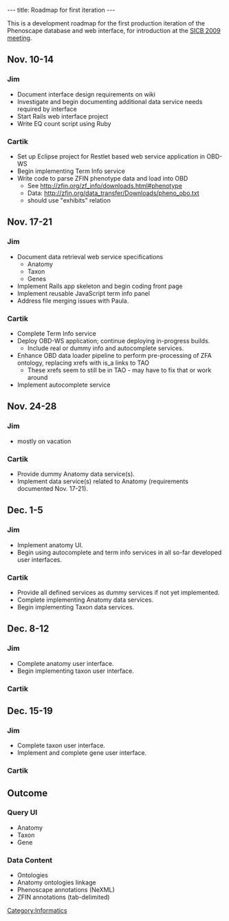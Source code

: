 ---
title: Roadmap for first iteration
---

This is a development roadmap for the first production iteration of the Phenoscape database and web interface, for introduction at the [http://www.sicb.org/meetings/2009/index.php3 SICB 2009 meeting].
==Nov. 10-14==
===Jim===
* Document interface design requirements on wiki
* Investigate and begin documenting additional data service needs required by interface
* Start Rails web interface project
* Write EQ count script using Ruby

===Cartik===
* Set up Eclipse project for Restlet based web service application in OBD-WS
* Begin implementing Term Info service
* Write code to parse ZFIN phenotype data and load into OBD
** See http://zfin.org/zf_info/downloads.html#phenotype
** Data: http://zfin.org/data_transfer/Downloads/pheno_obo.txt
** should use "exhibits" relation

==Nov. 17-21==
===Jim===
* Document data retrieval web service specifications
** Anatomy
** Taxon
** Genes
* Implement Rails app skeleton and begin coding front page
* Implement reusable JavaScript term info panel
* Address file merging issues with Paula.

===Cartik===
* Complete Term Info service
* Deploy OBD-WS application; continue deploying in-progress builds.
** Include real or dummy info and autocomplete services.
* Enhance OBD data loader pipeline to perform pre-processing of ZFA ontology, replacing xrefs with is_a links to TAO
** These xrefs seem to still be in TAO - may have to fix that or work around
* Implement autocomplete service

==Nov. 24-28==
===Jim===
* mostly on vacation
===Cartik===
* Provide dummy Anatomy data service(s).
* Implement data service(s) related to Anatomy (requirements documented Nov. 17-21).

==Dec. 1-5==
===Jim===
* Implement anatomy UI.
* Begin using autocomplete and term info services in all so-far developed user interfaces.
===Cartik===
* Provide all defined services as dummy services if not yet implemented.
* Complete implementing Anatomy data services.
* Begin implementing Taxon data services.

==Dec. 8-12==
===Jim===
* Complete anatomy user interface.
* Begin implementing taxon user interface.
===Cartik===

==Dec. 15-19==
===Jim===
* Complete taxon user interface.
* Implement and complete gene user interface.

===Cartik===
==Outcome==
===Query UI===
*Anatomy
*Taxon
*Gene
===Data Content===
* Ontologies
* Anatomy ontologies linkage
* Phenoscape annotations (NeXML)
* ZFIN annotations (tab-delimited)

[[Category:Informatics]]